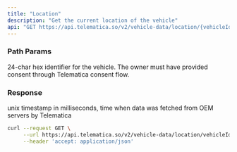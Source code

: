 ```yaml
---
title: "Location"
description: "Get the current location of the vehicle"
api: "GET https://api.telematica.so/v2/vehicle-data/location/{vehicleId}"
---
```


### Path Params

<ParamField path="vehicleId" type="string" required>
  24-char hex identifier for the vehicle. The owner must have provided consent
  through Telematica consent flow.
</ParamField>

### Response

<ParamField body="location" type="object" required />

<ParamField body="timestamp" type="number" required>
  unix timestamp in milliseconds, time when data was fetched from OEM servers by
  Telematica
</ParamField>

<RequestExample>

```bash Request
curl --request GET \
     --url https://api.telematica.so/v2/vehicle-data/location/vehicleId \
     --header 'accept: application/json'
```

</RequestExample>

